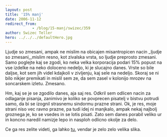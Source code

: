 ```yaml
---
layout: post
title: '15% manj'
date: 2006-11-12
redirect_from: 
            - /blog/15-manj/swizec/359
author: Swizec Teller
hero: ../../../defaultHero.jpg
---
```

Ljudje so zmesani, ampak ne mislim na obicajen misantropicen nacin _ljudje so zmesani,_mislim resno, kot zivalska vrsta, so ljudje preprosto zmesani. Samo poglejte kaj se zgodi, ko neka velka korporacija podari 15% popust na vse izdelke na neko doloceno nedeljo, ki je slucajno danes. Vrste so bile daljse, kot sem jih videl kdajkoli v zivljenju, kaj sele na nedeljo. Skoraj se ni bilo nikjer premikati in mislil sem ze, da sem zasel v kolonijo mrozev na soncarskem izletu. Zmesano.

Hm, kaj se je se zgodilo danes, aja saj res. Odkril sem odlicen nacin za odlaganje pisanja, zanimivo je koliko se povprecen pisatelj v bistvu potrudi samo, da bi se izognil strasnemu sindormu prazne strani. Ok, je res, moje strani niso vec ravno prazne, pa tudi idej ni manjkalo, ampak nekaj najbolj groznega je, ko se vsedes in se lotis pisati. Zato sem danes porabil veliko ur in koncno naredil namizje lepo in nasploh odlicno okolje za delo.

Ce ga res zelite videti, ga lahko [tu](http://swizec.com/MyScreenie.png), vendar je zelo zelo velika slika.